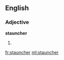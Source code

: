 ==English==

===Adjective===
'''stauncher'''

# {{en-comparative of|staunch}}

[[fr:stauncher]]
[[ml:stauncher]]
